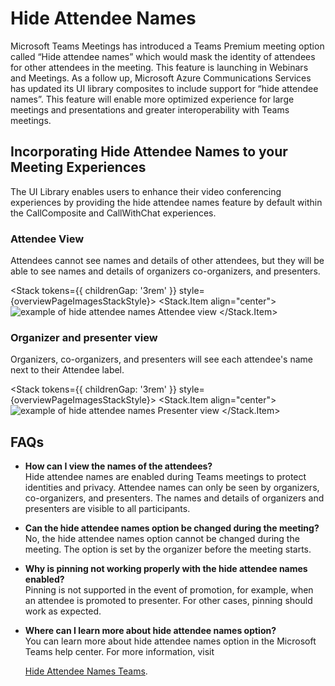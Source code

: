 
<Meta title="Concepts/Hide Attendee Names" />

# Hide Attendee Names

Microsoft Teams Meetings has introduced a Teams Premium meeting option called “Hide attendee names” which would mask the identity of attendees for other attendees in the meeting.
This feature is launching in Webinars and Meetings.
As a follow up, Microsoft Azure Communications Services has updated its UI library composites to include support for “hide attendee names”.
This feature will enable more optimized experience for large meetings and presentations and greater interoperability with Teams meetings.

## Incorporating Hide Attendee Names to your Meeting Experiences

The UI Library enables users to enhance their video conferencing experiences by providing the hide attendee names feature by default within the CallComposite and CallWithChat experiences.

### Attendee View

Attendees cannot see names and details of other attendees, but they will be able to see names and details of organizers co-organizers, and presenters.

<Stack tokens={{ childrenGap: '3rem' }} style={overviewPageImagesStackStyle}>
  <Stack.Item align="center">
    <img src="images/hideAttendee-Attendeeview.png" alt="example of hide attendee names Attendee view" />
  </Stack.Item>
</Stack>

### Organizer and presenter view

Organizers, co-organizers, and presenters will see each attendee's name next to their Attendee label.

<Stack tokens={{ childrenGap: '3rem' }} style={overviewPageImagesStackStyle}>
  <Stack.Item align="center">
    <img src="images/hideAttendees-PresenterView.png" alt="example of hide attendee names Presenter view" />
  </Stack.Item>
</Stack>

## FAQs

- <b>How can I view the names of the attendees?</b>
  <br />
  Hide attendee names are enabled during Teams meetings to protect identities and privacy. Attendee names can only be
  seen by organizers, co-organizers, and presenters. The names and details of organizers and presenters are visible to
  all participants.
- <b>Can the hide attendee names option be changed during the meeting?</b>
  <br />
  No, the hide attendee names option cannot be changed during the meeting. The option is set by the organizer before the
  meeting starts.
- <b>Why is pinning not working properly with the hide attendee names enabled?</b>
  <br />
  Pinning is not supported in the event of promotion, for example, when an attendee is promoted to presenter. For other
  cases, pinning should work as expected.
- <b>Where can I learn more about hide attendee names option?</b>
  <br />
  You can learn more about hide attendee names option in the Microsoft Teams help center. For more information, visit

  [Hide Attendee Names Teams](https://support.microsoft.com/en-us/office/hide-attendee-names-in-teams-meetings-and-webinars-00389c74-ee61-48b5-bad8-8295600085ed).
